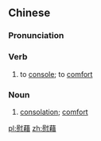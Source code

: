 ==Chinese==
{{zh-forms}}

===Pronunciation===
{{zh-pron
|m=wèijiè
|c=wai3 zik6
|cat=v,n
}}

===Verb===
{{zh-verb}}

# {{lb|zh|literary}} to [[console]]; to [[comfort]]

===Noun===
{{zh-noun}}

# {{lb|zh|literary}} [[consolation]]; [[comfort]]

[[pl:慰藉]]
[[zh:慰藉]]